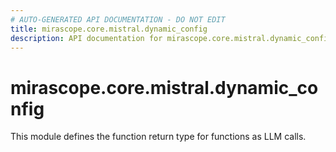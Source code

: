 ```yaml
---
# AUTO-GENERATED API DOCUMENTATION - DO NOT EDIT
title: mirascope.core.mistral.dynamic_config
description: API documentation for mirascope.core.mistral.dynamic_config
---
```


# mirascope.core.mistral.dynamic_config

<ApiType type="Module" />

This module defines the function return type for functions as LLM calls.


